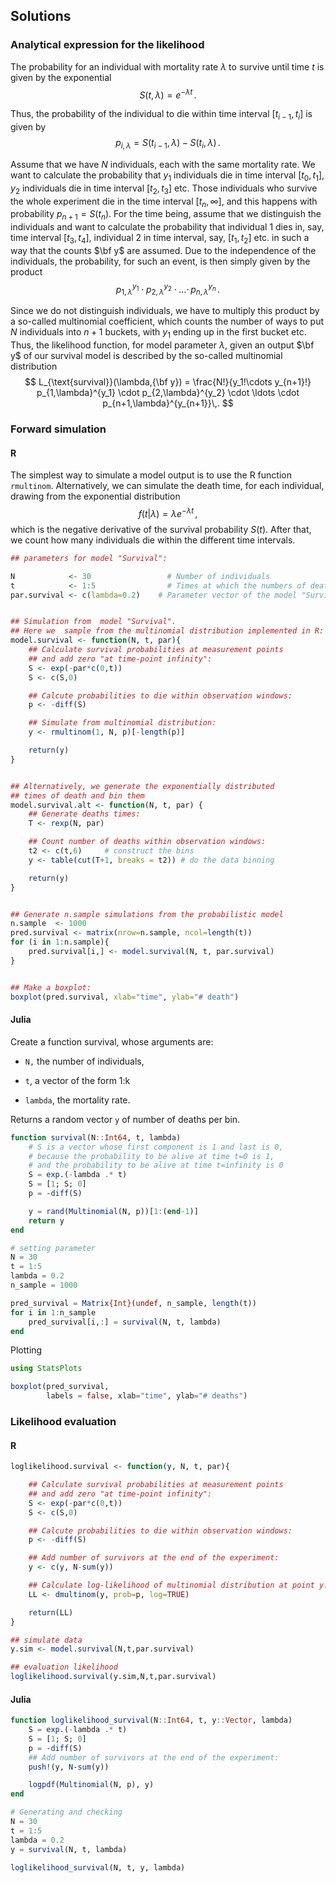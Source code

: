 ## Solutions

### Analytical expression for the likelihood

The probability for an individual with mortality rate $\lambda$ to survive until time $t$ is given by the exponential
$$
S(t,\lambda)=e^{-\lambda t}\,.
$$

Thus, the probability of the individual to die within time interval $[t_{i-1},t_i]$ is given by
$$
p_{i,\lambda}=S(t_{i-1},\lambda) - S(t_i,\lambda)\,.
$$

Assume that we have $N$ individuals, each with the same mortality rate.
We want to calculate the probability that $y_1$ individuals die in time interval $[t_0,t_1]$, $y_2$ individuals die in time interval $[t_2,t_3]$ etc.
Those individuals who survive the whole experiment die in the time interval $[t_n,\infty]$, and this happens with probability $p_{n+1}=S(t_n)$.
For the time being, assume that we distinguish the individuals and want to calculate the probability that individual 1 dies in, say, time interval $[t_3,t_4]$, individual 2 in time interval, say, $[t_1,t_2]$ etc. in such a way that the counts $\bf y$ are assumed.
Due to the independence of the individuals, the probability, for such an event, is then simply given by the product
$$
p_{1,\lambda}^{y_1} \cdot p_{2,\lambda}^{y_2} \cdot \ldots \cdot \, p_{n,\lambda}^{y_n}\,.
$$

Since we do not distinguish individuals, we have to multiply this product by a so-called multinomial coefficient, which counts the number of ways to put $N$ individuals into $n+1$ buckets, with $y_1$ ending up in the first bucket etc.
Thus, the likelihood function, for model parameter $\lambda$, given an output $\bf y$ of our survival model is described by the so-called multinomial distribution
$$
L_{\text{survival}}(\lambda,{\bf y})
=
\frac{N!}{y_1!\cdots y_{n+1}!} p_{1,\lambda}^{y_1} \cdot p_{2,\lambda}^{y_2} \cdot \ldots \cdot p_{n+1,\lambda}^{y_{n+1}}\,.
$$


### Forward simulation {.tabset}

#### R
The simplest way to simulate a model output is to use the R function `rmultinom`.
Alternatively, we can simulate the death time, for each individual, drawing from the exponential distribution
$$
f(t|\lambda)=\lambda e^{-\lambda t}\,,
$$
which is the negative derivative of the survival probability $S(t)$.
After that, we count how many individuals die within the different time intervals.

```r
## parameters for model "Survival":

N            <- 30                 # Number of individuals
t            <- 1:5                # Times at which the numbers of deaths are counted
par.survival <- c(lambda=0.2)    # Parameter vector of the model "Survival"


## Simulation from  model "Survival".
## Here we  sample from the multinomial distribution implemented in R:
model.survival <- function(N, t, par){
    ## Calculate survival probabilities at measurement points
    ## and add zero "at time-point infinity":
    S <- exp(-par*c(0,t))
    S <- c(S,0)

    ## Calcute probabilities to die within observation windows:
    p <- -diff(S)

    ## Simulate from multinomial distribution:
    y <- rmultinom(1, N, p)[-length(p)]

    return(y)
}


## Alternatively, we generate the exponentially distributed
## times of death and bin them
model.survival.alt <- function(N, t, par) {
    ## Generate deaths times:
    T <- rexp(N, par)

    ## Count number of deaths within observation windows:
    t2 <- c(t,6)     # construct the bins
    y <- table(cut(T+1, breaks = t2)) # do the data binning

    return(y)
}


## Generate n.sample simulations from the probabilistic model
n.sample  <- 1000
pred.survival <- matrix(nrow=n.sample, ncol=length(t))
for (i in 1:n.sample){
	pred.survival[i,] <- model.survival(N, t, par.survival)
}


## Make a boxplot:
boxplot(pred.survival, xlab="time", ylab="# death")
```

#### Julia
Create a function survival, whose arguments are:

* `N,` the number of individuals,

* `t`, a vector of the form 1:k

* `lambda`, the mortality rate.

Returns a random vector `y` of number of deaths per bin.
```julia
function survival(N::Int64, t, lambda)
    # S is a vector whose first component is 1 and last is 0,
    # because the probability to be alive at time t=0 is 1,
    # and the probability to be alive at time t=infinity is 0
    S = exp.(-lambda .* t)
    S = [1; S; 0]
    p = -diff(S)

    y = rand(Multinomial(N, p))[1:(end-1)]
    return y
end

# setting parameter
N = 30
t = 1:5
lambda = 0.2
n_sample = 1000

pred_survival = Matrix{Int}(undef, n_sample, length(t))
for i in 1:n_sample
    pred_survival[i,:] = survival(N, t, lambda)
end
```
Plotting
```julia
using StatsPlots

boxplot(pred_survival,
        labels = false, xlab="time", ylab="# deaths")

```

### Likelihood evaluation {.tabset}

#### R

```r

loglikelihood.survival <- function(y, N, t, par){

    ## Calculate survival probabilities at measurement points
    ## and add zero "at time-point infinity":
    S <- exp(-par*c(0,t))
    S <- c(S,0)

    ## Calcute probabilities to die within observation windows:
    p <- -diff(S)

    ## Add number of survivors at the end of the experiment:
    y <- c(y, N-sum(y))

    ## Calculate log-likelihood of multinomial distribution at point y:
    LL <- dmultinom(y, prob=p, log=TRUE)

    return(LL)
}

## simulate data
y.sim <- model.survival(N,t,par.survival)

## evaluation likelihood
loglikelihood.survival(y.sim,N,t,par.survival)
```

#### Julia
```julia
function loglikelihood_survival(N::Int64, t, y::Vector, lambda)
    S = exp.(-lambda .* t)
    S = [1; S; 0]
    p = -diff(S)
    ## Add number of survivors at the end of the experiment:
    push!(y, N-sum(y))

    logpdf(Multinomial(N, p), y)
end
```
```julia
# Generating and checking
N = 30
t = 1:5
lambda = 0.2
y = survival(N, t, lambda)

loglikelihood_survival(N, t, y, lambda)

```
